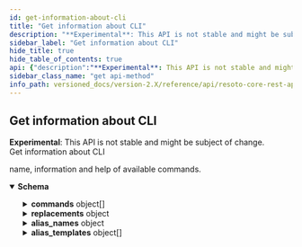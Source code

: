 ```yaml
---
id: get-information-about-cli
title: "Get information about CLI"
description: "**Experimental**: This API is not stable and might be subject of change.<br/>"
sidebar_label: "Get information about CLI"
hide_title: true
hide_table_of_contents: true
api: {"description":"**Experimental**: This API is not stable and might be subject of change.<br/>\nGet information about CLI\n","tags":["cli"],"responses":{"200":{"description":"name, information and help of available commands.","content":{"application/json":{"schema":{"type":"object","description":"Information about the CLI","properties":{"commands":{"description":"All available commands","type":"array","items":{"type":"object","description":"Information about a CLI command","properties":{"name":{"type":"string","description":"The name of the CLI command."},"args":{"oneOf":[{"type":"array","items":{"type":"object","properties":{"name":{"type":"string","description":"The name of the CLI command argument."},"expects_value":{"type":"boolean","description":"Indicates, if the argument expects a value."},"possible_values":{"type":"array","items":{"type":"string"},"description":"Possible values for this argument."},"can_occur_multiple_times":{"type":"boolean","description":"Indicates, if the argument can occur multiple times."},"value_hint":{"type":"string","description":"Hint for the value of this argument."},"help_text":{"type":"string","description":"Help text of the CLI command argument."}}}},{"type":"object","properties":{"name":{"type":"string","description":"The name of the CLI command argument."},"expects_value":{"type":"boolean","description":"Indicates, if the argument expects a value."},"possible_values":{"type":"array","items":{"type":"string"},"description":"Possible values for this argument."},"can_occur_multiple_times":{"type":"boolean","description":"Indicates, if the argument can occur multiple times."},"value_hint":{"type":"string","description":"Hint for the value of this argument."},"help_text":{"type":"string","description":"Help text of the CLI command argument."}}}]},"info":{"type":"string","description":"Short description."},"help":{"type":"string","description":"Help text of the CLI command."},"source":{"type":"boolean","description":"Indicates, if the command is allowed in source position (first command in a chain)."}}}},"replacements":{"description":"All available replacements with current value","type":"object","additionalProperties":{"type":"string"}},"alias_names":{"description":"All available aliases","type":"object","additionalProperties":{"type":"string"}},"alias_templates":{"description":"All available alias template name.","type":"array","items":{"type":"object","description":"Information about a CLI command","properties":{"name":{"type":"string","description":"The name of the CLI command."},"args":{"oneOf":[{"type":"array","items":{"type":"object","properties":{"name":{"type":"string","description":"The name of the CLI command argument."},"expects_value":{"type":"boolean","description":"Indicates, if the argument expects a value."},"possible_values":{"type":"array","items":{"type":"string"},"description":"Possible values for this argument."},"can_occur_multiple_times":{"type":"boolean","description":"Indicates, if the argument can occur multiple times."},"value_hint":{"type":"string","description":"Hint for the value of this argument."},"help_text":{"type":"string","description":"Help text of the CLI command argument."}}}},{"type":"object","properties":{"name":{"type":"string","description":"The name of the CLI command argument."},"expects_value":{"type":"boolean","description":"Indicates, if the argument expects a value."},"possible_values":{"type":"array","items":{"type":"string"},"description":"Possible values for this argument."},"can_occur_multiple_times":{"type":"boolean","description":"Indicates, if the argument can occur multiple times."},"value_hint":{"type":"string","description":"Hint for the value of this argument."},"help_text":{"type":"string","description":"Help text of the CLI command argument."}}}]},"info":{"type":"string","description":"Short description."},"help":{"type":"string","description":"Help text of the CLI command."},"source":{"type":"boolean","description":"Indicates, if the command is allowed in source position (first command in a chain)."}}}}}}}}}},"method":"get","path":"/cli/info","servers":[{"url":"https://localhost:8900"}],"info":{"title":"Resoto Core REST API","version":"V1"},"postman":{"name":"Get information about CLI","description":{"content":"**Experimental**: This API is not stable and might be subject of change.<br/>\nGet information about CLI\n","type":"text/plain"},"url":{"path":["cli","info"],"host":["{{baseUrl}}"],"query":[],"variable":[]},"header":[{"key":"Accept","value":"application/json"}],"method":"GET"}}
sidebar_class_name: "get api-method"
info_path: versioned_docs/version-2.X/reference/api/resoto-core-rest-api
---
```



## Get information about CLI

**Experimental**: This API is not stable and might be subject of change.<br/> Get information about CLI

<div><ApiTabs><TabItem label={"200"} value={"200"}><div>

name, information and help of available commands.

</div><div><MimeTabs schemaType={"response"}><TabItem label={"application/json"} value={"application/json"}><SchemaTabs><TabItem label={"Schema"} value={"Schema"}><details style={{}} data-collapsed={false} open={true}><summary style={{"textAlign":"left"}}><strong>Schema</strong></summary><div style={{"textAlign":"left","marginLeft":"1rem"}}></div><ul style={{"marginLeft":"1rem"}}><SchemaItem collapsible={true} className={"schemaItem"}><details style={{}}><summary style={{}}><strong>commands</strong><span style={{"opacity":"0.6"}}> object[]</span></summary><div style={{"marginLeft":"1rem"}}><div style={{"marginTop":".5rem","marginBottom":".5rem"}}>

All available commands

</div><SchemaItem collapsible={false} name={"name"} required={false} schemaDescription={"The name of the CLI command."} schemaName={"string"} qualifierMessage={undefined} defaultValue={undefined}></SchemaItem><SchemaItem collapsible={true} className={"schemaItem"}><details style={{}}><summary style={{}}><strong>args</strong><span style={{"opacity":"0.6"}}> object</span></summary><div style={{"marginLeft":"1rem"}}><div><div><span className={"badge badge--info"}>oneOf</span><SchemaTabs><TabItem label={"MOD1"} value={"0-item-properties"}><SchemaItem collapsible={false} name={"name"} required={false} schemaDescription={"The name of the CLI command argument."} schemaName={"string"} qualifierMessage={undefined} defaultValue={undefined}></SchemaItem><SchemaItem collapsible={false} name={"expects_value"} required={false} schemaDescription={"Indicates, if the argument expects a value."} schemaName={"boolean"} qualifierMessage={undefined} defaultValue={undefined}></SchemaItem><SchemaItem collapsible={false} name={"possible_values"} required={false} schemaDescription={"Possible values for this argument."} schemaName={"string[]"} qualifierMessage={undefined} defaultValue={undefined}></SchemaItem><SchemaItem collapsible={false} name={"can_occur_multiple_times"} required={false} schemaDescription={"Indicates, if the argument can occur multiple times."} schemaName={"boolean"} qualifierMessage={undefined} defaultValue={undefined}></SchemaItem><SchemaItem collapsible={false} name={"value_hint"} required={false} schemaDescription={"Hint for the value of this argument."} schemaName={"string"} qualifierMessage={undefined} defaultValue={undefined}></SchemaItem><SchemaItem collapsible={false} name={"help_text"} required={false} schemaDescription={"Help text of the CLI command argument."} schemaName={"string"} qualifierMessage={undefined} defaultValue={undefined}></SchemaItem></TabItem><TabItem label={"MOD2"} value={"1-item-properties"}><SchemaItem collapsible={false} name={"name"} required={false} schemaDescription={"The name of the CLI command argument."} schemaName={"string"} qualifierMessage={undefined} defaultValue={undefined}></SchemaItem><SchemaItem collapsible={false} name={"expects_value"} required={false} schemaDescription={"Indicates, if the argument expects a value."} schemaName={"boolean"} qualifierMessage={undefined} defaultValue={undefined}></SchemaItem><SchemaItem collapsible={false} name={"possible_values"} required={false} schemaDescription={"Possible values for this argument."} schemaName={"string[]"} qualifierMessage={undefined} defaultValue={undefined}></SchemaItem><SchemaItem collapsible={false} name={"can_occur_multiple_times"} required={false} schemaDescription={"Indicates, if the argument can occur multiple times."} schemaName={"boolean"} qualifierMessage={undefined} defaultValue={undefined}></SchemaItem><SchemaItem collapsible={false} name={"value_hint"} required={false} schemaDescription={"Hint for the value of this argument."} schemaName={"string"} qualifierMessage={undefined} defaultValue={undefined}></SchemaItem><SchemaItem collapsible={false} name={"help_text"} required={false} schemaDescription={"Help text of the CLI command argument."} schemaName={"string"} qualifierMessage={undefined} defaultValue={undefined}></SchemaItem></TabItem></SchemaTabs></div></div></div></details></SchemaItem><SchemaItem collapsible={false} name={"info"} required={false} schemaDescription={"Short description."} schemaName={"string"} qualifierMessage={undefined} defaultValue={undefined}></SchemaItem><SchemaItem collapsible={false} name={"help"} required={false} schemaDescription={"Help text of the CLI command."} schemaName={"string"} qualifierMessage={undefined} defaultValue={undefined}></SchemaItem><SchemaItem collapsible={false} name={"source"} required={false} schemaDescription={"Indicates, if the command is allowed in source position (first command in a chain)."} schemaName={"boolean"} qualifierMessage={undefined} defaultValue={undefined}></SchemaItem></div></details></SchemaItem><SchemaItem collapsible={true} className={"schemaItem"}><details style={{}}><summary style={{}}><strong>replacements</strong><span style={{"opacity":"0.6"}}> object</span></summary><div style={{"marginLeft":"1rem"}}><div style={{"marginTop":".5rem","marginBottom":".5rem"}}>

All available replacements with current value

</div><li><div><code>property name*</code><span style={{"opacity":"0.6"}}> string</span></div></li></div></details></SchemaItem><SchemaItem collapsible={true} className={"schemaItem"}><details style={{}}><summary style={{}}><strong>alias_names</strong><span style={{"opacity":"0.6"}}> object</span></summary><div style={{"marginLeft":"1rem"}}><div style={{"marginTop":".5rem","marginBottom":".5rem"}}>

All available aliases

</div><li><div><code>property name*</code><span style={{"opacity":"0.6"}}> string</span></div></li></div></details></SchemaItem><SchemaItem collapsible={true} className={"schemaItem"}><details style={{}}><summary style={{}}><strong>alias_templates</strong><span style={{"opacity":"0.6"}}> object[]</span></summary><div style={{"marginLeft":"1rem"}}><div style={{"marginTop":".5rem","marginBottom":".5rem"}}>

All available alias template name.

</div><SchemaItem collapsible={false} name={"name"} required={false} schemaDescription={"The name of the CLI command."} schemaName={"string"} qualifierMessage={undefined} defaultValue={undefined}></SchemaItem><SchemaItem collapsible={true} className={"schemaItem"}><details style={{}}><summary style={{}}><strong>args</strong><span style={{"opacity":"0.6"}}> object</span></summary><div style={{"marginLeft":"1rem"}}><div><div><span className={"badge badge--info"}>oneOf</span><SchemaTabs><TabItem label={"MOD1"} value={"0-item-properties"}><SchemaItem collapsible={false} name={"name"} required={false} schemaDescription={"The name of the CLI command argument."} schemaName={"string"} qualifierMessage={undefined} defaultValue={undefined}></SchemaItem><SchemaItem collapsible={false} name={"expects_value"} required={false} schemaDescription={"Indicates, if the argument expects a value."} schemaName={"boolean"} qualifierMessage={undefined} defaultValue={undefined}></SchemaItem><SchemaItem collapsible={false} name={"possible_values"} required={false} schemaDescription={"Possible values for this argument."} schemaName={"string[]"} qualifierMessage={undefined} defaultValue={undefined}></SchemaItem><SchemaItem collapsible={false} name={"can_occur_multiple_times"} required={false} schemaDescription={"Indicates, if the argument can occur multiple times."} schemaName={"boolean"} qualifierMessage={undefined} defaultValue={undefined}></SchemaItem><SchemaItem collapsible={false} name={"value_hint"} required={false} schemaDescription={"Hint for the value of this argument."} schemaName={"string"} qualifierMessage={undefined} defaultValue={undefined}></SchemaItem><SchemaItem collapsible={false} name={"help_text"} required={false} schemaDescription={"Help text of the CLI command argument."} schemaName={"string"} qualifierMessage={undefined} defaultValue={undefined}></SchemaItem></TabItem><TabItem label={"MOD2"} value={"1-item-properties"}><SchemaItem collapsible={false} name={"name"} required={false} schemaDescription={"The name of the CLI command argument."} schemaName={"string"} qualifierMessage={undefined} defaultValue={undefined}></SchemaItem><SchemaItem collapsible={false} name={"expects_value"} required={false} schemaDescription={"Indicates, if the argument expects a value."} schemaName={"boolean"} qualifierMessage={undefined} defaultValue={undefined}></SchemaItem><SchemaItem collapsible={false} name={"possible_values"} required={false} schemaDescription={"Possible values for this argument."} schemaName={"string[]"} qualifierMessage={undefined} defaultValue={undefined}></SchemaItem><SchemaItem collapsible={false} name={"can_occur_multiple_times"} required={false} schemaDescription={"Indicates, if the argument can occur multiple times."} schemaName={"boolean"} qualifierMessage={undefined} defaultValue={undefined}></SchemaItem><SchemaItem collapsible={false} name={"value_hint"} required={false} schemaDescription={"Hint for the value of this argument."} schemaName={"string"} qualifierMessage={undefined} defaultValue={undefined}></SchemaItem><SchemaItem collapsible={false} name={"help_text"} required={false} schemaDescription={"Help text of the CLI command argument."} schemaName={"string"} qualifierMessage={undefined} defaultValue={undefined}></SchemaItem></TabItem></SchemaTabs></div></div></div></details></SchemaItem><SchemaItem collapsible={false} name={"info"} required={false} schemaDescription={"Short description."} schemaName={"string"} qualifierMessage={undefined} defaultValue={undefined}></SchemaItem><SchemaItem collapsible={false} name={"help"} required={false} schemaDescription={"Help text of the CLI command."} schemaName={"string"} qualifierMessage={undefined} defaultValue={undefined}></SchemaItem><SchemaItem collapsible={false} name={"source"} required={false} schemaDescription={"Indicates, if the command is allowed in source position (first command in a chain)."} schemaName={"boolean"} qualifierMessage={undefined} defaultValue={undefined}></SchemaItem></div></details></SchemaItem></ul></details></TabItem><TabItem label={"Example (from schema)"} value={"Example (from schema)"}><ResponseSamples responseExample={"{\n  \"commands\": [\n    {\n      \"name\": \"string\",\n      \"args\": [\n        {\n          \"name\": \"string\",\n          \"expects_value\": true,\n          \"possible_values\": [\n            \"string\"\n          ],\n          \"can_occur_multiple_times\": true,\n          \"value_hint\": \"string\",\n          \"help_text\": \"string\"\n        }\n      ],\n      \"info\": \"string\",\n      \"help\": \"string\",\n      \"source\": true\n    }\n  ],\n  \"replacements\": {},\n  \"alias_names\": {},\n  \"alias_templates\": [\n    {\n      \"name\": \"string\",\n      \"args\": [\n        {\n          \"name\": \"string\",\n          \"expects_value\": true,\n          \"possible_values\": [\n            \"string\"\n          ],\n          \"can_occur_multiple_times\": true,\n          \"value_hint\": \"string\",\n          \"help_text\": \"string\"\n        }\n      ],\n      \"info\": \"string\",\n      \"help\": \"string\",\n      \"source\": true\n    }\n  ]\n}"} language={"json"}></ResponseSamples></TabItem></SchemaTabs></TabItem></MimeTabs></div></TabItem></ApiTabs></div>

